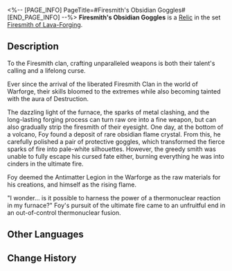 <%-- [PAGE_INFO]
PageTitle=#Firesmith's Obsidian Goggles#
[END_PAGE_INFO] --%>
{{Relic Infobox
|id        = 61071
|image     = Item Firesmith's Obsidian Goggles.png{{subst:void|<!--$UPLOAD:<<SpriteOutput/RelicFigures/IconRelic_107_1.png>-<Item Firesmith's Obsidian Goggles.png>-<Relic Icons>>-->}}
|set       = Firesmith of Lava-Forging
|piece     = Head
|mentions  = 
}}
{{Description|Protective goggles crafted from dark-black fire crystals. Through these lenses, even the flurry of intense sparks becomes a mosaic of dull shadows.}}
'''Firesmith's Obsidian Goggles''' is a [[Relic]] in the set [[Firesmith of Lava-Forging]].

==Description==
To the Firesmith clan, crafting unparalleled weapons is both their talent's calling and a lifelong curse.

Ever since the arrival of the liberated Firesmith Clan in the world of Warforge, their skills bloomed to the extremes while also becoming tainted with the aura of Destruction.

The dazzling light of the furnace, the sparks of metal clashing, and the long-lasting forging process can turn raw ore into a fine weapon, but can also gradually strip the firesmith of their eyesight. One day, at the bottom of a volcano, Foy found a deposit of rare obsidian flame crystal. From this, he carefully polished a pair of protective goggles, which transformed the fierce sparks of fire into pale-white silhouettes. However, the greedy smith was unable to fully escape his cursed fate either, burning everything he was into cinders in the ultimate fire.

Foy deemed the Antimatter Legion in the Warforge as the raw materials for his creations, and himself as the rising flame.

"I wonder... is it possible to harness the power of a thermonuclear reaction in my furnace?" Foy's pursuit of the ultimate fire came to an unfruitful end in an out-of-control thermonuclear fusion.

==Other Languages==
{{Other Languages
|en   = Firesmith's Obsidian Goggles
|zhs  = 火匠的黑曜目镜
|zht  = 火匠的黑曜目鏡
|ja   = {{Rubi|火匠|かしょう}}の{{Rubi|黒曜|こくよう}}レンズ
|ko   = 화장(火匠)의 흑요석 고글
|es   = Lentes de obsidiana del forjador
|fr   = Lunettes d'obsidienne de Forgefeu
|ru   = Обсидиановые очки кузнеца
|th   = Firesmith's Obsidian Goggles
|vi   = Kính Đen Của Thợ Rèn Lửa
|de   = Obsidianbrille des Feuerschmieds
|id   = Firesmith's Obsidian Goggles
|pt   = Óculos de Obsidiana do Artesão de Fogo
}}

==Change History==
{{Change History|1.0}}